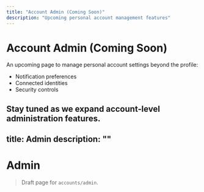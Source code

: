 ```yaml
---
title: "Account Admin (Coming Soon)"
description: "Upcoming personal account management features"
---
```


# Account Admin (Coming Soon)

An upcoming page to manage personal account settings beyond the profile:
- Notification preferences
- Connected identities
- Security controls

Stay tuned as we expand account‑level administration features.
---
title: Admin
description: ""
---

# Admin

> Draft page for `accounts/admin`.

<!-- Add content here -->
